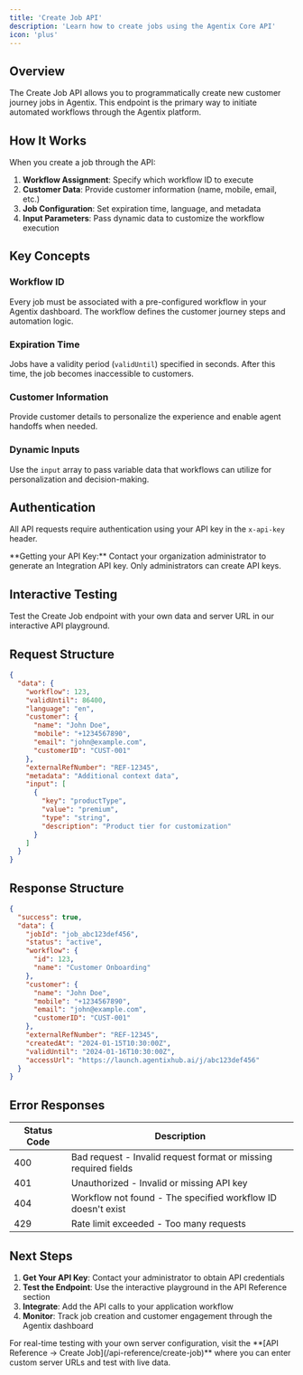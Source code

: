 ```yaml
---
title: 'Create Job API'
description: 'Learn how to create jobs using the Agentix Core API'
icon: 'plus'
---
```


## Overview

The Create Job API allows you to programmatically create new customer journey jobs in Agentix. This endpoint is the primary way to initiate automated workflows through the Agentix platform.

## How It Works

When you create a job through the API:

1. **Workflow Assignment**: Specify which workflow ID to execute
2. **Customer Data**: Provide customer information (name, mobile, email, etc.)
3. **Job Configuration**: Set expiration time, language, and metadata
4. **Input Parameters**: Pass dynamic data to customize the workflow execution

## Key Concepts

### Workflow ID
Every job must be associated with a pre-configured workflow in your Agentix dashboard. The workflow defines the customer journey steps and automation logic.

### Expiration Time
Jobs have a validity period (`validUntil`) specified in seconds. After this time, the job becomes inaccessible to customers.

### Customer Information
Provide customer details to personalize the experience and enable agent handoffs when needed.

### Dynamic Inputs
Use the `input` array to pass variable data that workflows can utilize for personalization and decision-making.

## Authentication

All API requests require authentication using your API key in the `x-api-key` header.

<Info>
**Getting your API Key:** Contact your organization administrator to generate an Integration API key. Only administrators can create API keys.
</Info>

## Interactive Testing

<Card title="Try the API Now" icon="play" href="/api-reference/create-job">
  Test the Create Job endpoint with your own data and server URL in our interactive API playground.
</Card>

## Request Structure

```json
{
  "data": {
    "workflow": 123,
    "validUntil": 86400,
    "language": "en",
    "customer": {
      "name": "John Doe",
      "mobile": "+1234567890",
      "email": "john@example.com",
      "customerID": "CUST-001"
    },
    "externalRefNumber": "REF-12345",
    "metadata": "Additional context data",
    "input": [
      {
        "key": "productType",
        "value": "premium",
        "type": "string",
        "description": "Product tier for customization"
      }
    ]
  }
}
```

## Response Structure

```json
{
  "success": true,
  "data": {
    "jobId": "job_abc123def456",
    "status": "active",
    "workflow": {
      "id": 123,
      "name": "Customer Onboarding"
    },
    "customer": {
      "name": "John Doe",
      "mobile": "+1234567890",
      "email": "john@example.com",
      "customerID": "CUST-001"
    },
    "externalRefNumber": "REF-12345",
    "createdAt": "2024-01-15T10:30:00Z",
    "validUntil": "2024-01-16T10:30:00Z",
    "accessUrl": "https://launch.agentixhub.ai/j/abc123def456"
  }
}
```

## Error Responses

| Status Code | Description |
|-------------|-------------|
| 400 | Bad request - Invalid request format or missing required fields |
| 401 | Unauthorized - Invalid or missing API key |
| 404 | Workflow not found - The specified workflow ID doesn't exist |
| 429 | Rate limit exceeded - Too many requests |

## Next Steps

1. **Get Your API Key**: Contact your administrator to obtain API credentials
2. **Test the Endpoint**: Use the interactive playground in the API Reference section
3. **Integrate**: Add the API calls to your application workflow
4. **Monitor**: Track job creation and customer engagement through the Agentix dashboard

<Tip>
For real-time testing with your own server configuration, visit the **[API Reference → Create Job](/api-reference/create-job)** where you can enter custom server URLs and test with live data.
</Tip>